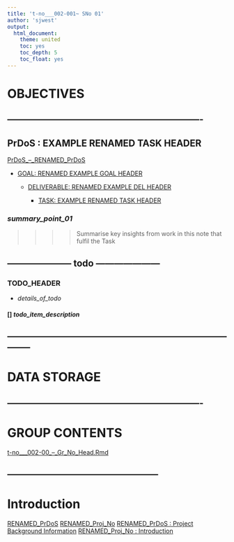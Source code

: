 ```yaml
---
title: 't-no___002-001~ SNo 01'
author: 'sjwest'
output:
  html_document:
    theme: united
    toc: yes
    toc_depth: 5
    toc_float: yes
---
```




# OBJECTIVES



----------------------------------------------------------------
----------------------------------------------------------------



## PrDoS : EXAMPLE RENAMED TASK HEADER


[PrDoS_--_RENAMED_PrDoS](../../../PrDoS_--_RENAMED_PrDoS.Rmd)


* [GOAL: RENAMED EXAMPLE GOAL HEADER](../../../PrDoS_--_RENAMED_PrDoS.Rmd#goal-renamed-example-goal-header)

    + [DELIVERABLE: RENAMED EXAMPLE DEL HEADER](../../../PrDoS_--_RENAMED_PrDoS.Rmd#deliverable-renamed-example-del-header)

        - [TASK: EXAMPLE RENAMED TASK HEADER](../../../PrDoS_--_RENAMED_PrDoS.Rmd#task-example-renamed-task-header)



### _summary_point_01_

>>>>
>>>> Summarise key insights from work in this note that fulfil the Task
>>>>



--------------------- todo ---------------------
------------------------------------------------


### TODO_HEADER


* _details_of_todo_



#### [] _todo_item_description_



--------------------------------------------------------------------------------
--------------------------------------------------------------------------------



# DATA STORAGE


----------------------------------------------------------------
----------------------------------------------------------------



# GROUP CONTENTS



[t-no___002-00_--_Gr_No_Head.Rmd](../t-no___002-00_--_Gr_No_Head.Rmd)



--------------------------------------------------
--------------------------------------------------



# Introduction


[RENAMED_PrDoS](../../../PrDoS_--_RENAMED_PrDoS.Rmd)
[RENAMED_Proj_No](../t-no___001_--_RENAMED_Proj_No.Rmd)
[RENAMED_PrDoS : Project Background Information](../../../PrDoS_--_RENAMED_PrDoS.Rmd#renamed-project-background-information-renamed)
[RENAMED_Proj_No : Introduction](../t-no___001_--_RENAMED_Proj_No.Rmd#renamed-introduction-renamed)




























